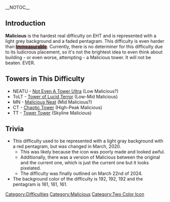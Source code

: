 __NOTOC__
[[File:Malicious.4.png|right|frameless|1x1px]]

{{NewDifficultyInfobox|image1=Malicious.4.png|title1=Malicious|previous=[[Immeasurable|<span style="color:#5c2525; text-shadow:0 0 4px #000">'''Immeasurable'''</span>]]|next=[[RoorXD]]|rating=26}}

==Introduction ==
'''Malicious''' is the hardest real difficulty on EHT and is represented with a light grey background and a faded pentagram. This difficulty is even harder than [[Immeasurable|<span style="color:#5c2525; text-shadow:0 0 4px #000">'''Immeasurable'''</span>]]. Currently, there is no determiner for this difficulty due to its ludicrous placement, so it's not the brightest idea to even think about building - or even worse, attempting - a Malicious tower. It will not be beaten. EVER.

==Towers in This Difficulty==
* NEATU - [[Not Even A Tower Ultra]] (Low Malicious?)
* ToLT - [[Tower of Lucid Terror]] (Low-Mid Malicious)
*MN - [[Malicious Neat]] (Mid Malicious?)
*CT - [[Chaotic Tower]] (High-Peak Malicious)
*TT - [[Tower Tower]] (Skyline Malicious)

==Trivia== 

*This difficulty used to be represented with a light gray background with a red pentagram, but was changed in March, 2020.
**This was likely because the icon was poorly made and looked awful.
**Additionally, there was a version of Malicious between the original and the current one, which is just the current one but it looks pixelated.
** The difficulty was finally outlined on March 22nd of 2024.
* The background color of the difficulty is 192, 192, 192 and the pentagram is 161, 161, 161.

[[Category:Difficulties]]
[[Category:Malicious]]
[[Category:Two Color Icon]]
